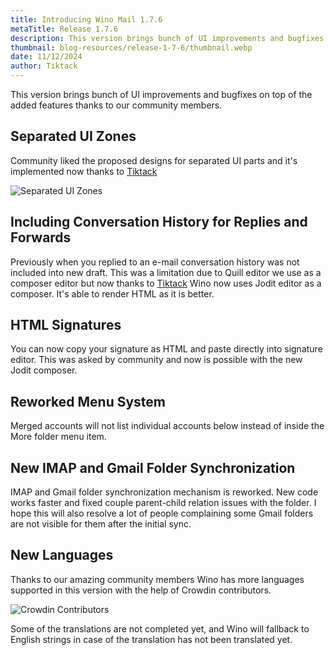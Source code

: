 ```yaml
---
title: Introducing Wino Mail 1.7.6
metaTitle: Release 1.7.6
description: This version brings bunch of UI improvements and bugfixes on top of the added features thanks to our community members.
thumbnail: blog-resources/release-1-7-6/thumbnail.webp
date: 11/12/2024
author: Tiktack
---
```


This version brings bunch of UI improvements and bugfixes on top of the added features thanks to our community members.

## Separated UI Zones

Community liked the proposed designs for separated UI parts and it's implemented now thanks to [Tiktack](https://github.com/Tiktack)

![Separated UI Zones](blog-resources/release-1-7-6/separatedzones.png)

## Including Conversation History for Replies and Forwards

Previously when you replied to an e-mail conversation history was not included into new draft. This was a limitation due to Quill editor we use as a composer editor but now thanks to [Tiktack](https://github.com/Tiktack) Wino now uses Jodit editor as a composer. It's able to render HTML as it is better.

## HTML Signatures

You can now copy your signature as HTML and paste directly into signature editor. This was asked by community and now is possible with the new Jodit composer.

## Reworked Menu System

Merged accounts will not list individual accounts below instead of inside the More folder menu item.

## New IMAP and Gmail Folder Synchronization

IMAP and Gmail folder synchronization mechanism is reworked. New code works faster and fixed couple parent-child relation issues with the folder. I hope this will also resolve a lot of people complaining some Gmail folders are not visible for them after the initial sync.

## New Languages

Thanks to our amazing community members Wino has more languages supported in this version with the help of Crowdin contributors.

![Crowdin Contributors](blog-resources/release-1-7-6/contributors.png)

Some of the translations are not completed yet, and Wino will fallback to English strings in case of the translation has not been translated yet.